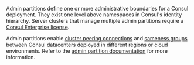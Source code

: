Admin partitions define one or more administrative boundaries for a Consul deployment. They exist one level above namespaces in Consul's identity hierarchy. Server clusters that manage multiple admin partitions require a [Consul Enterprise license](/consul/docs/enterprise/license). 

Admin partitions enable [cluster peering connections](/consul/docs/east-west/cluster-peering) and [sameness groups](/consul/docs/multi-tenant/sameness-group) between Consul datacenters deployed in different regions or cloud environments. Refer to the [admin partition documentation](/consul/docs/multi-tenant/admin-partition) for more information.